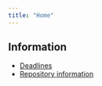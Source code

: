 ```yaml
---
title: "Home"
---
```


## Information

- [Deadlines](./shared/deadlines.qmd)
- [Repository information](./shared/repo.qmd)
